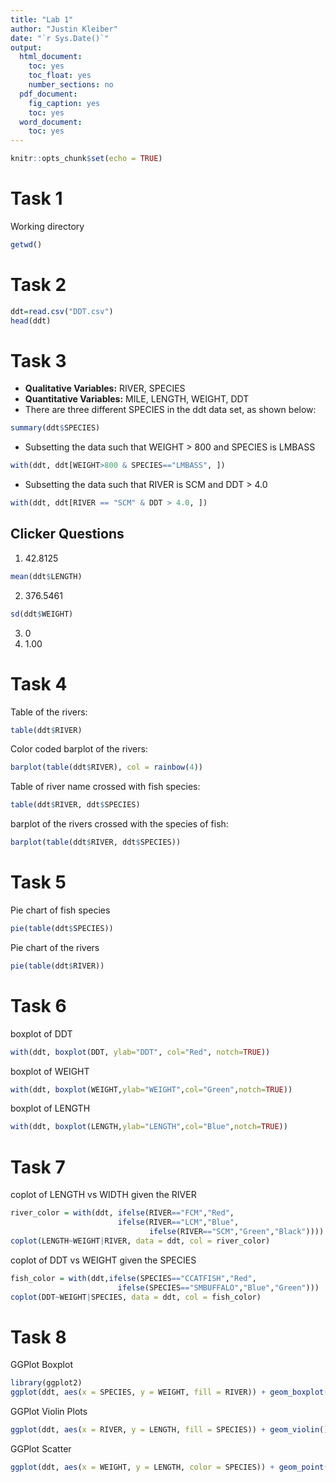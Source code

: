 ```yaml
---
title: "Lab 1"
author: "Justin Kleiber"
date: "`r Sys.Date()`"
output: 
  html_document:
    toc: yes
    toc_float: yes
    number_sections: no
  pdf_document:
    fig_caption: yes
    toc: yes
  word_document:
    toc: yes
---
```


```r
knitr::opts_chunk$set(echo = TRUE)
```

# Task 1
Working directory
```r
getwd()
```

# Task 2
```r
ddt=read.csv("DDT.csv") 
head(ddt)
```

# Task 3
* **Qualitative Variables:** RIVER, SPECIES
* **Quantitative Variables:** MILE, LENGTH, WEIGHT, DDT
* There are three different SPECIES in the ddt data set, as shown below:
```r
summary(ddt$SPECIES)
```
* Subsetting the data such that WEIGHT > 800 and SPECIES is LMBASS
```r
with(ddt, ddt[WEIGHT>800 & SPECIES=="LMBASS", ])
```
* Subsetting the data such that RIVER is SCM and DDT > 4.0
```r
with(ddt, ddt[RIVER == "SCM" & DDT > 4.0, ])
```

## Clicker Questions
1. 42.8125
```r
mean(ddt$LENGTH)
```
2. 376.5461
```r
sd(ddt$WEIGHT)
```
3. 0
4. 1.00

# Task 4
Table of the rivers:
```r
table(ddt$RIVER)
```

Color coded barplot of the rivers:
```r
barplot(table(ddt$RIVER), col = rainbow(4))
```

Table of river name crossed with fish species:
```r
table(ddt$RIVER, ddt$SPECIES)
```

barplot of the rivers crossed with the species of fish:
```r
barplot(table(ddt$RIVER, ddt$SPECIES))
```

# Task 5
Pie chart of fish species
```r
pie(table(ddt$SPECIES))
```

Pie chart of the rivers
```r
pie(table(ddt$RIVER))
```

# Task 6
boxplot of DDT
```r
with(ddt, boxplot(DDT, ylab="DDT", col="Red", notch=TRUE))
```

boxplot of WEIGHT
```r
with(ddt, boxplot(WEIGHT,ylab="WEIGHT",col="Green",notch=TRUE))
```

boxplot of LENGTH
```r
with(ddt, boxplot(LENGTH,ylab="LENGTH",col="Blue",notch=TRUE))
```


# Task 7
coplot of LENGTH vs WIDTH given the RIVER
```r
river_color = with(ddt, ifelse(RIVER=="FCM","Red",
                        ifelse(RIVER=="LCM","Blue",
                               ifelse(RIVER=="SCM","Green","Black"))))
coplot(LENGTH~WEIGHT|RIVER, data = ddt, col = river_color)
```

coplot of DDT vs WEIGHT given the SPECIES
```r
fish_color = with(ddt,ifelse(SPECIES=="CCATFISH","Red",
                        ifelse(SPECIES=="SMBUFFALO","Blue","Green")))
coplot(DDT~WEIGHT|SPECIES, data = ddt, col = fish_color)
```


# Task 8
GGPlot Boxplot
```r
library(ggplot2)
ggplot(ddt, aes(x = SPECIES, y = WEIGHT, fill = RIVER)) + geom_boxplot() + ggtitle("Justin Kleiber")
```

GGPlot Violin Plots
```r
ggplot(ddt, aes(x = RIVER, y = LENGTH, fill = SPECIES)) + geom_violin() + ggtitle("Justin Kleiber")
```

GGPlot Scatter 
```r
ggplot(ddt, aes(x = WEIGHT, y = LENGTH, color = SPECIES)) + geom_point() + ggtitle("Justin Kleiber")
```